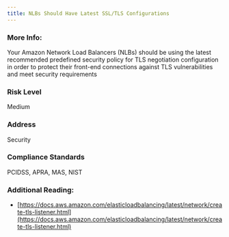 ```yaml
---
title: NLBs Should Have Latest SSL/TLS Configurations
---
```


### More Info:

Your Amazon Network Load Balancers (NLBs) should be using the latest recommended predefined security policy for TLS negotiation configuration in order to protect their front-end connections against TLS vulnerabilities and meet security requirements

### Risk Level

Medium

### Address

Security

### Compliance Standards

PCIDSS, APRA, MAS, NIST

### Additional Reading:

- [https://docs.aws.amazon.com/elasticloadbalancing/latest/network/create-tls-listener.html](https://docs.aws.amazon.com/elasticloadbalancing/latest/network/create-tls-listener.html)
